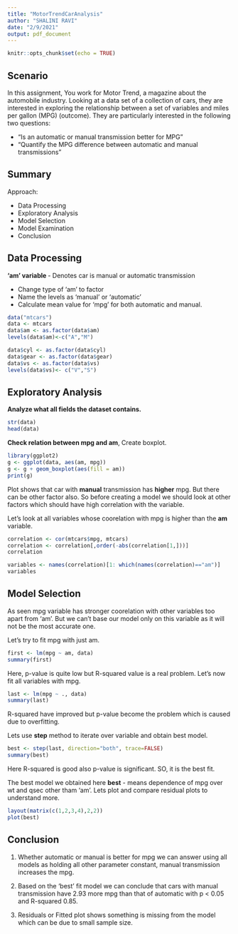 ```yaml
---
title: "MotorTrendCarAnalysis"
author: "SHALINI RAVI"
date: "2/9/2021"
output: pdf_document
---
```


```r
knitr::opts_chunk$set(echo = TRUE)
```

## Scenario

In this assignment, You work for Motor Trend, a magazine about the automobile industry. Looking at a data set of a collection of cars, they are interested in exploring the relationship between a set of variables and miles per gallon (MPG) (outcome). They are particularly interested in the following two questions:

* “Is an automatic or manual transmission better for MPG”
* "Quantify the MPG difference between automatic and manual transmissions"  

## Summary
Approach:

- Data Processing
- Exploratory Analysis
- Model Selection 
- Model Examination 
- Conclusion

## Data Processing
**'am' variable ** - Denotes car is manual or automatic transmission

- Change type of 'am' to factor
- Name the levels as 'manual' or 'automatic'
- Calculate mean value for 'mpg' for both automatic and manual.



```r
data("mtcars")
data <- mtcars
data$am <- as.factor(data$am)
levels(data$am)<-c("A","M")

data$cyl <- as.factor(data$cyl)
data$gear <- as.factor(data$gear)
data$vs <- as.factor(data$vs)
levels(data$vs)<- c("V","S")

```

## Exploratory Analysis

**Analyze what all fields the dataset contains.**

```r
str(data)
head(data)
```

**Check relation between mpg and am**, Create boxplot.

```r
library(ggplot2)
g <- ggplot(data, aes(am, mpg))
g <- g + geom_boxplot(aes(fill = am))
print(g)
```

Plot shows that car with **manual** transmission has **higher** mpg.
But there can be other factor also. So before creating a model we should look at other factors which should have high correlation with the variable.

Let's look at all variables whose coorelation with mpg is higher than the **am** variable.

```r
correlation <- cor(mtcars$mpg, mtcars)
correlation <- correlation[,order(-abs(correlation[1,]))]
correlation

variables <- names(correlation)[1: which(names(correlation)=="am")]
variables

```

## Model Selection 
As seen mpg variable has stronger coorelation with other variables too apart from 'am'. But we can't base our model only on this variable as it will not be the most accurate one.

Let's try to fit mpg with just am.

```r
first <- lm(mpg ~ am, data)
summary(first)
```

Here, p-value is quite low but R-squared value is a real problem.
Let's now fit all variables with mpg.

```r
last <- lm(mpg ~ ., data)
summary(last)
```
R-squared have improved but p-value become the problem which is caused due to overfitting. 

Lets use **step** method to iterate over variable and obtain best model.

```r
best <- step(last, direction="both", trace=FALSE)
summary(best)
```

Here R-squared is good also p-value is significant. SO, it is the best fit.

The best model we obtained 
here **best** - means dependence of mpg over wt and qsec other tham 'am'. Lets plot and compare residual plots to understand more.

```r
layout(matrix(c(1,2,3,4),2,2))
plot(best)
```

## Conclusion

1. Whether automatic or manual is better for mpg we can answer using all models as holding all other parameter constant, manual transmission increases the mpg.

2. Based on the 'best' fit model we can conclude that cars with manual transmission have 2.93 more mpg than that of automatic with p < 0.05 and R-squared 0.85.

3. Residuals or Fitted plot shows something is missing from the model which can be due to small sample size. 